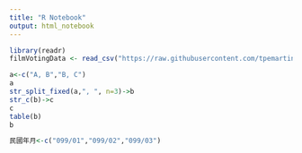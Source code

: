 ```yaml
---
title: "R Notebook"
output: html_notebook
---
```


```r
library(readr)
filmVotingData <- read_csv("https://raw.githubusercontent.com/tpemartin/course-107-1-programming-for-data-science/master/data/%E7%AC%AC%E4%B8%89%E5%B1%86%E7%B6%93%E6%BF%9F%E6%92%AD%E5%AE%A2%E7%AB%B6%E8%B3%BD%E5%8F%83%E8%B3%BD%E4%BD%9C%E5%93%81%E6%8A%95%E7%A5%A8%E7%B5%90%E6%9E%9C%E6%A8%A3%E6%9C%AC%20-%20Sheet1.csv")
```

```r
a<-c("A, B","B, C")
a
str_split_fixed(a,", ", n=3)->b
str_c(b)->c
c
table(b)
b
```

```r
民國年月<-c("099/01","099/02","099/03")
```

